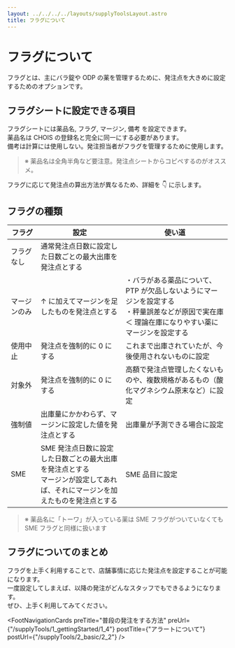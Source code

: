 ```yaml
---
layout: ../../../../layouts/supplyToolsLayout.astro
title: フラグについて
---
```



# フラグについて

フラグとは、主にバラ錠や ODP の薬を管理するために、発注点を大きめに設定するためのオプションです。

## フラグシートに設定できる項目

フラグシートには薬品名, フラグ, マージン, 備考 を設定できます。  
薬品名は CHOIS の登録名と完全に同一にする必要があります。  
備考は計算には使用しない。発注担当者がフラグを管理するために使用します。

> ※ 薬品名は全角半角など要注意。発注点シートからコピペするのがオススメ。

フラグに応じて発注点の算出方法が異なるため、詳細を 👇 に示します。

## フラグの種類

| フラグ | 設定                                                                                                                            | 使い道                                                                                                                                  |
| ------------ | ------------------------------------------------------------------------------------------------------------------------------- | --------------------------------------------------------------------------------------------------------------------------------------- |
| フラグなし   | 通常発注点日数に設定した日数ごとの最大出庫を発注点とする                                                                        |                                                                                                                                         |
| マージンのみ | ↑ に加えてマージンを足したものを発注点とする                                                                                    | ・バラがある薬品について、PTP が欠品しないようにマージンを設定する<br/>・秤量誤差などが原因で実在庫 ＜ 理論在庫になりやすい薬にマージンを設定する |
| 使用中止     | 発注点を強制的に 0 にする                                                                                                       | これまで出庫されていたが、今後使用されないものに設定                                                                                    |
| 対象外       | 発注点を強制的に 0 にする                                                                                                       | 高額で発注点管理したくないものや、複数規格があるもの（酸化マグネシウム原末など）に設定                                                  |
| 強制値       | 出庫量にかかわらず、マージンに設定した値を発注点とする                                                                          | 出庫量が予測できる場合に設定                                                                                                            |
| SME          | SME 発注点日数に設定した日数ごとの最大出庫を発注点とする<br/>マージンが設定してあれば、それにマージンを加えたものを発注点とする | SME 品目に設定                                                                                                                          |

> ※ 薬品名に「トーワ」が入っている薬は SME フラグがついていなくても SME フラグと同様に扱います

## フラグについてのまとめ

フラグを上手く利用することで、店舗事情に応じた発注点を設定することが可能になります。  
一度設定してしまえば、以降の発注がどんなスタッフでもできるようになります。  
ぜひ、上手く利用してみてください。

<FootNavigationCards
  preTitle="普段の発注をする方法"
  preUrl={"/supplyTools/1_gettingStarted/1_4"}
  postTitle={"アラートについて"}
  postUrl={"/supplyTools/2_basic/2_2"}
/>
